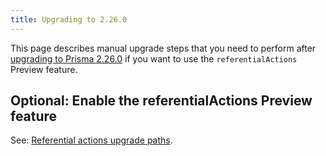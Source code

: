 ```yaml
---
title: Upgrading to 2.26.0 
---
```


<TopBlock>

This page describes manual upgrade steps that you need to perform after [upgrading to Prisma 2.26.0](.) if you want to use the `referentialActions` Preview feature.

</TopBlock>

## Optional: Enable the <inlinecode>referentialActions</inlinecode> Preview feature

See: [Referential actions upgrade paths](../../../concepts/components/prisma-schema/relations/referential-actions#upgrade-paths).